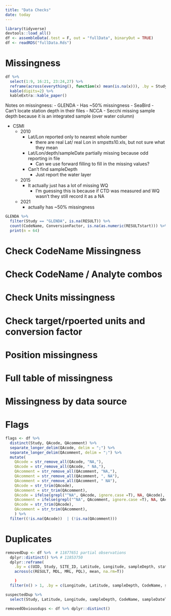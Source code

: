 ```yaml
---
title: "Data Checks"
date: today
---
```


```r
library(tidyverse)
devtools::load_all()
df <- assembleData(.test = F, out = "fullData", binaryOut = TRUE)
df <- readRDS("fullData.Rds")
```

# Missingness
```r


df %>%
  select(1:9, 16:21, 23:24,27) %>%
  reframe(across(everything(), function(x) mean(is.na(x))), .by = Study) %>%
  kable(digits=2) %>%
  kableExtra::kable_paper()
```

Notes on missingness:
- GLENDA
  - Has ~50% missingness
- SeaBird
  - Can't locate station depth in their files
- NCCA
  - Secchi missing sample depth because it is an integrated sample (over water column)

- CSMI
  - 2010
    - Lat/Lon reported only to nearest whole number 
      - there are real Lat/ real Lon in smpstts10.xls, but not sure what they mean
    - Lat/Lon/depth/sampleDate partially missing because odd reporting in file
      - Can we use forward filling to fill in the missing values?
    - Can't find sampleDepth
      - Just report the water layer

  - 2015 
    - It actually just has a lot of missing WQ 
      - I'm guessing this is because if CTD was measured and WQ wasn't they still record it as a NA
  - 2021
    - actually has ~50% missingness


```r
GLENDA %>%
  filter(Study == "GLENDA", is.na(RESULT)) %>%
  count(CodeName, ConversionFactor, is.na(as.numeric(RESULTstart))) %>%
  print(n = 64)
```

# Check CodeName Missingness

# Check CodeName / Analyte combos


# Check Units missingness


# Check target/rpoerted units and conversion factor


# Position missingness


# Full table of missingness

# Missingness by data source

# Flags
```r
flags <- df %>%
  distinct(Study, QAcode, QAcomment) %>%
  separate_longer_delim(QAcode, delim = ";") %>%
  separate_longer_delim(QAcomment, delim = ";") %>%
  mutate(
    QAcode = str_remove_all(QAcode, "NA,"),
    QAcode = str_remove_all(QAcode, " NA,"),
    QAcomment = str_remove_all(QAcomment, "NA,"),
    QAcomment = str_remove_all(QAcomment, ", NA"),
    QAcomment = str_remove_all(QAcomment, " NA"),
    QAcode = str_trim(QAcode),
    QAcomment = str_trim(QAcomment),
    QAcode = ifelse(grepl("^NA", QAcode, ignore.case =T), NA, QAcode),
    QAcomment = ifelse(grepl("^NA", QAcomment, ignore.case =T), NA, QAcomment),
    QAcode = str_trim(QAcode),
    QAcomment = str_trim(QAcomment),
    ) %>%
  filter((!is.na(QAcode))  | (!is.na(QAcomment)))
```


# Duplicates
```r

removedDup <- df %>%  # 11877651 partial observations
  dplyr::distinct() %>% # 11853750 
  dplyr::reframe(
    .by = c(UID, Study, SITE_ID, Latitude, Longitude, sampleDepth, stationDepth, sampleDateTime, CodeName, LongName, TargetUnits),
    across(c(RESULT, MDL, MRL, PQL), mean, na.rm=T))

    )
  filter(n() > 1, .by = c(Longitude, Latitude, sampleDepth, CodeName, sampleDateTime)) # 6683746

suspectedDup %>%
  select(Study, Latitude, Longitude, sampleDepth, CodeName, sampleDateTime, RESULT)

removedObviousdups <- df %>% dplyr::distinct()

```